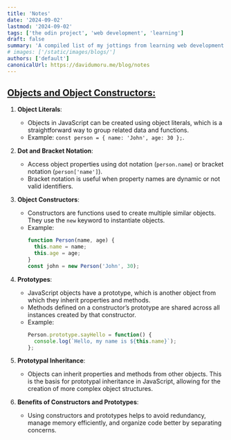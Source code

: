 ```yaml
---
title: 'Notes'
date: '2024-09-02'
lastmod: '2024-09-02'
tags: ['the odin project', 'web development', 'learning']
draft: false
summary: 'A compiled list of my jottings from learning web development from The Odin Project'
# images: ['/static/images/blogs/']
authors: ['default']
canonicalUrl: https://davidumoru.me/blog/notes
---
```


## [Objects and Object Constructors:](https://www.theodinproject.com/lessons/node-path-javascript-objects-and-object-constructors)

1. **Object Literals**: 
   - Objects in JavaScript can be created using object literals, which is a straightforward way to group related data and functions.
   - Example: `const person = { name: 'John', age: 30 };`.

2. **Dot and Bracket Notation**:
   - Access object properties using dot notation (`person.name`) or bracket notation (`person['name']`).
   - Bracket notation is useful when property names are dynamic or not valid identifiers.

3. **Object Constructors**:
   - Constructors are functions used to create multiple similar objects. They use the `new` keyword to instantiate objects.
   - Example: 
     ```javascript
     function Person(name, age) {
       this.name = name;
       this.age = age;
     }
     const john = new Person('John', 30);
     ```

4. **Prototypes**:
   - JavaScript objects have a prototype, which is another object from which they inherit properties and methods.
   - Methods defined on a constructor’s prototype are shared across all instances created by that constructor.
   - Example: 
     ```javascript
     Person.prototype.sayHello = function() {
       console.log(`Hello, my name is ${this.name}`);
     };
     ```

5. **Prototypal Inheritance**:
   - Objects can inherit properties and methods from other objects. This is the basis for prototypal inheritance in JavaScript, allowing for the creation of more complex object structures.

6. **Benefits of Constructors and Prototypes**:
   - Using constructors and prototypes helps to avoid redundancy, manage memory efficiently, and organize code better by separating concerns.

